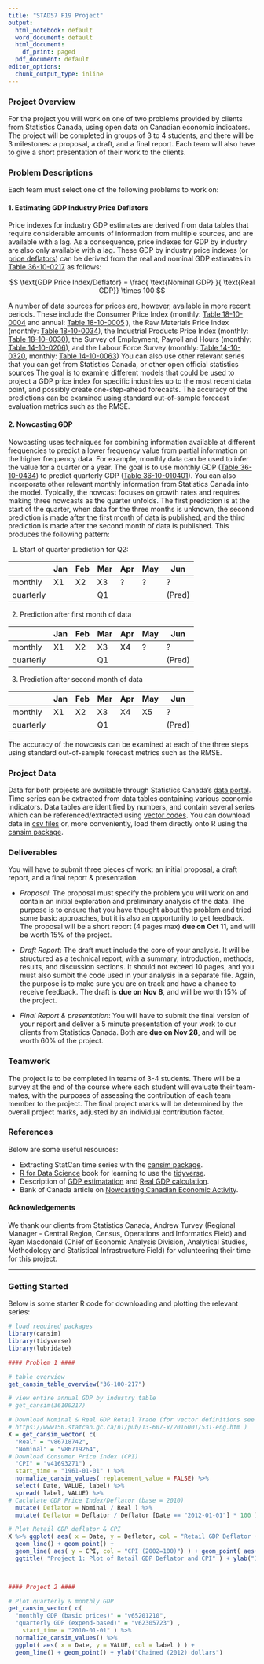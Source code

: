 ---
title: "STAD57 F19 Project"
output:
  html_notebook: default
  word_document: default
  html_document:
    df_print: paged
  pdf_document: default
editor_options:
  chunk_output_type: inline
---

### Project Overview

For the project you will work on one of two problems provided by clients from Statistics Canada, using open data on Canadian economic indicators. The project will be completed in groups of 3 to 4 students, and there will be 3 milestones: a proposal, a draft, and a final report. Each team will also have to give a short presentation of their work to the clients. 

### Problem Descriptions 

Each team must select one of the following problems to work on:

#### 1. Estimating GDP Industry Price Deflators
Price indexes for industry GDP estimates are derived from data tables that require considerable amounts of information from multiple sources, and are available with a lag. As a consequence, price indexes for GDP by industry are also only available with a lag. These GDP by industry price indexes (or [price deflators](https://en.wikipedia.org/wiki/GDP_deflator)) can be derived from the real and nominal GDP estimates in [Table 36-10-0217](https://www150.statcan.gc.ca/t1/tbl1/en/cv.action?pid=3610021701) as follows:

$$ \text{GDP Price Index/Deflator} = \frac{ \text{Nominal GDP} }{ \text{Real GDP}} \times 100 $$

A number of data sources for prices are, however, available in more recent periods. These include the Consumer Price Index (monthly: [Table 18-10-0004](https://www150.statcan.gc.ca/t1/tbl1/en/tv.action?pid=1810000401)  and annual: [Table 18-10-0005](https://www150.statcan.gc.ca/t1/tbl1/en/tv.action?pid=1810000501) ), the Raw Materials Price Index (monthly: [Table 18-10-0034](https://www150.statcan.gc.ca/t1/tbl1/en/tv.action?pid=1810003401)), the Industrial Products Price Index (monthly: [Table 18-10-0030](https://www150.statcan.gc.ca/t1/tbl1/en/cv.action?pid=1810003001)), the Survey of Employment, Payroll and Hours (monthly: [Table 14-10-0206](https://www150.statcan.gc.ca/t1/tbl1/en/tv.action?pid=1410020601)), and the Labour Force Survey (monthly: [Table 14-10-0320](https://www150.statcan.gc.ca/t1/tbl1/en/tv.action?pid=1410032002), monthly: [Table 14-10-0063](https://www150.statcan.gc.ca/t1/tbl1/en/tv.action?pid=1410006301)) You can also use other relevant series that you can get from Statistics Canada, or other open official statistics sources The goal is to examine different models that could be used to project a GDP price index for specific industries up to the most recent data point, and possibly create one-step-ahead forecasts. The accuracy of the predictions can be examined using standard out-of-sample forecast evaluation metrics such as the RMSE.
 
#### 2. Nowcasting GDP
Nowcasting uses techniques for combining information available at different frequencies to predict a lower frequency value from partial information on the higher frequency data. For example, monthly data can be used to infer the value for a quarter or a year. The goal is to use monthly GDP ([Table 36-10-0434](https://www150.statcan.gc.ca/t1/tbl1/en/tv.action?pid=3610043402)) to predict quarterly GDP ([Table 36-10-010401](https://www150.statcan.gc.ca/t1/tbl1/en/tv.action?pid=3610010401)). You can also incorporate other relevant monthly information from Statistics Canada into the model. Typically, the nowcast focuses on growth rates and requires making three nowcasts as the quarter unfolds. The first prediction is at the start of the quarter, when data for the three months is unknown, the second prediction is made after the first month of data is published, and the third prediction is made after the second month of data is published.  This produces the following pattern:

1. Start of quarter prediction for Q2:

|           | Jan | Feb | Mar | Apr | May | Jun     |
|-----------|-----|-----|-----|-----|-----|---------|
| monthly   | X1  | X2  | X3  | ?   | ?   | ?       |
| quarterly |     |     | Q1  |     |     | (Pred)  |

2. Prediction after first month of data

|           | Jan | Feb | Mar | Apr | May | Jun     |
|-----------|-----|-----|-----|-----|-----|---------|
| monthly   | X1  | X2  | X3  | X4  | ?   | ?       |
| quarterly |     |     | Q1  |     |     | (Pred)  |

3. Prediction after second month of data

|           | Jan | Feb | Mar | Apr | May | Jun     |
|-----------|-----|-----|-----|-----|-----|---------|
| monthly   | X1  | X2  | X3  | X4  | X5  | ?       |
| quarterly |     |     | Q1  |     |     | (Pred)  |

The accuracy of the nowcasts can be examined at each of the three steps using standard out-of-sample forecast metrics such as the RMSE.

### Project Data 

Data for both projects are available through Statistics Canada's [data portal](https://www150.statcan.gc.ca/n1//en/type/data?MM=1#tables). Time series can be extracted from data tables containing various economic indicators. Data tables are identified by numbers, and contain several series which can be referenced/extracted using [vector codes](https://mountainmath.github.io/cansim/articles/retrieving_cansim_vectors.html). You can download data in [csv files](https://www.statcan.gc.ca/eng/developers/csv/user-guide) or, more conveniently, load them directly onto R using the [cansim package](https://cran.r-project.org/web/packages/cansim/vignettes/cansim.html). 


### Deliverables 

You will have to submit three pieces of work: an initial proposal, a draft report, and a final report & presentation.

* *Proposal*: The proposal must specify the problem you will work on and contain an initial exploration and preliminary analysis of the data. The purpose is to ensure that you have thought about the problem and tried some  basic approaches, but it is also an opportunity to get feedback. The proposal will be a short report (4 pages max) **due on Oct 11**, and will be worth 15% of the project.

* *Draft Report*: The draft must include the core of your analysis. It will be structured as a technical report, with a summary, introduction, methods, results, and discussion sections. It should not exceed 10 pages, and you must also sumbit the code used in your analysis in a separate file. Again, the purpose is to make sure you are on track and have a chance to receive feedback. The draft is **due on Nov 8**, and will be worth 15% of the project.

* *Final Report & presentation*: You will have to submit the final version of your report and deliver a 5 minute presentation of your work to our clients from Statistics Canada. Both are **due on Nov 28**, and will be worth 60% of the project.

### Teamwork
The project is to be completed in teams of 3-4 students. There will be a survey at the end of the course where each student will evaluate their team-mates, with the purposes of assessing the contribution of each team member to the project. The final project marks will be determined by the overall project marks, adjusted by an individual contribution factor.

### References
Below are some useful resources:

* Extracting StatCan time series with the [cansim package](https://mountainmath.github.io/cansim/articles/retrieving_cansim_vectors.html).
* [R for Data Science](https://r4ds.had.co.nz/) book for learning to use the [tidyverse](https://www.tidyverse.org/).
* Description of [GDP estimatation](http://www23.statcan.gc.ca/imdb/p2SV.pl?Function=getSurvey&SDDS=1301) and [Real GDP calculation](https://www150.statcan.gc.ca/n1/en/pub/13-604-m/13-604-m2003042-eng.pdf?st=7I8PBQ23).
* Bank of Canada article on [Nowcasting Canadian Economic Activity](https://www.bankofcanada.ca/wp-content/uploads/2018/08/sdp2018-9.pdf).


#### Acknowledgements 

We thank our clients from Statistics Canada, Andrew Turvey (Regional Manager - Central Region, Census, Operations and Informatics Field) and Ryan Macdonald (Chief of Economic Analysis Division, Analytical Studies, Methodology and Statistical Infrastructure Field) for volunteering their time for this project.



********* 


### Getting Started

Below is some starter R code for downloading and plotting the relevant series:

```{r, fig.height=3, fig.width=5}
# load required packages
library(cansim)
library(tidyverse)
library(lubridate)

#### Problem 1 ####

# table overview
get_cansim_table_overview("36-100-217")

# view entire annual GDP by industry table
# get_cansim(36100217)

# Download Nominal & Real GDP Retail Trade (for vector definitions see 
# https://www150.statcan.gc.ca/n1/pub/13-607-x/2016001/531-eng.htm )
X = get_cansim_vector( c( 
  "Real" = "v86718742",
  "Nominal" = "v86719264",
# Download Consumer Price Index (CPI)
  "CPI" = "v41693271") ,
  start_time = "1961-01-01" ) %>% 
  normalize_cansim_values( replacement_value = FALSE) %>% 
  select( Date, VALUE, label) %>% 
  spread( label, VALUE) %>% 
# Caclulate GDP Price Index/Deflator (base = 2010)
  mutate( Deflator = Nominal / Real ) %>% 
  mutate( Deflator = Deflator / Deflator [Date == "2012-01-01"] * 100 )

# Plot Retail GDP deflator & CPI
X %>% ggplot( aes( x = Date, y = Deflator, col = "Retail GDP Deflator (2012=100)") ) + 
  geom_line() + geom_point() + 
  geom_line( aes( y = CPI, col = "CPI (2002=100)") ) + geom_point( aes( y = CPI, col = "CPI (2002=100)") )  + 
  ggtitle( "Project 1: Plot of Retail GDP Deflator and CPI" ) + ylab("INDEX LEVEL")
  


#### Project 2 ####

# Plot quarterly & monthly GDP 
get_cansim_vector( c( 
  "monthly GDP (basic prices)" = "v65201210",
  "quarterly GDP (expend-based)" = "v62305723") ,
    start_time = "2010-01-01" ) %>% 
  normalize_cansim_values() %>% 
  ggplot( aes( x = Date, y = VALUE, col = label ) ) +
  geom_line() + geom_point() + ylab("Chained (2012) dollars")


```